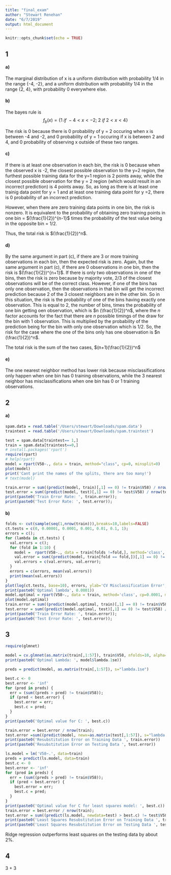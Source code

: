 ```yaml
---
title: "final_exam"
author: "Stewart Renehan"
date: "6/7/2019"
output: html_document
---
```


```r
knitr::opts_chunk$set(echo = TRUE)
```

## 1 

#### a)
The marginal distribution of x is a uniform distribution with probability 1/4 in the range {-4, -2}, and a uniform distribution with probability 1/4 in the range {2, 4}, with probability 0 everywhere else. 


#### b)
The bayes rule is
$$f_b(x) = \{1\ if\ -4 < x < -2;\ 2\ if\ 2 < x < 4\}$$

The risk is 0 because there is 0 probability of y = 2 occuring when x is between -4 and -2, and 0 probability of y = 1 occuring if x is between 2 and 4, and 0 probability of observing x outside of these two ranges. 

#### c)
If there is at least one observation in each bin, the risk is 0 because when the observed x is -2, the closest possible observation to the y=2 region, the furthest possible training data for the y=1 region is 2 points away, while the closest possible observation for the y = 2 region (which would result in an incorrect prediction) is 4 points away. So, as long as there is at least one trainig data point for y = 1 and at least one training data point for y =2, there is 0 probability of an incorrect prediction.  
  
However, when there are zero training data points in one bin, the risk is nonzero. It is equivalent to the probability of obtaining zero training points in one bin = $(\frac{1}{2})^{n-1}$ times the probability of the test value being in the opposite bin = 1/2.  
  
Thus, the total risk is $(\frac{1}{2})^n$.

  

#### d)
By the same argument in part (c), if there are 3 or more training observations in each bin, then the expected risk is zero. Again, but the same argument in part (c), if there are 0 observations in one bin, then the risk is $(\frac{1}{2})^{n+1}$. If there is only two observations in one of the bins, then the risk is zero because by majority vote, 2/3 of the closest observations will be of the correct class. However, if one of the bins has only one observation, then the observations in that bin will get the incorrect prediction because 2 of the 3 closest neighbors are in the other bin. So in this situation, the risk is the probability of one of the bins having exactly one observation. This is equal to 2, the number of bins, times the probability of one bin getting oen observation, which is $n (\frac{1}{2})^n$, where the $n$ factor accounts for the fact that there are $n$ possible timings of the draw for the bin with 1 observation. This is multiplied by the probability of the prediction being for the bin with only one observation which is 1/2. So, the risk for the case where the one of the bins only has one observation is $n (\frac{1}{2})^n$. 
  
The total risk is the sum of the two cases, $(n+1)(\frac{1}{2})^n$

  
#### e)
The one nearest neighbor method has lower risk because misclassifications only happen when one bin has 0 training observations, while the 3 nearest neighbor has misclassifications when one bin has 0 or 1 training observations.


## 2
#### a) 
```r
spam.data = read.table('/Users/stewart/Downloads/spam.data')
traintest = read.table('/Users/stewart/Downloads/spam.traintest')

test = spam.data[traintest== 1,]
train = spam.data[traintest==0,]
# install.packages('rpart')
require(rpart)
# help(rpart)
model = rpart(V58~., data = train, method="class", cp=0, minsplit=0)
plot(model)
print('Cant print the names of the splits, there are too many!')
# text(model)

train.error = sum((predict(model, train)[,1] == 0) != train$V58) / nrow(train)
test.error = sum((predict(model, test)[,1] == 0) != test$V58) / nrow(test)
print(paste0('Train Error Rate: ', train.error));
print(paste0('Test Error Rate: ', test.error));
```

#### b)
```r
folds <- cut(sample(seq(1,nrow(train))),breaks=10,labels=FALSE)
ct.tests = c(0, 0.00001, 0.0001, 0.001, 0.01, 0.1, 1);
errors = c();
for (lambda in ct.tests) {
  val.errors = c();
  for (fold in 1:10) {
    model =  rpart(V58~., data = train[folds !=fold,], method='class', cp=lambda, minsplit=0);
    val.error = sum((predict(model, train[fold == fold,])[,1] == 0) != train[fold == fold,]$V58) / nrow(train[fold == fold,]);
    val.errors = c(val.errors, val.error);
  } 
  errors = c(errors, mean(val.errors))
  print(mean(val.errors))
}
plot(log(ct.tests, base=10), errors, ylab='CV Misclassification Error', main='CV(lambda)');
print(paste0('Optimal lambda', 0.0001))
model.optimal = rpart(V58~., data = train, method='class', cp=0.0001, minsplit=0)
plot(model.optimal)
train.error = sum((predict(model.optimal, train)[,1] == 0) != train$V58) / nrow(train)
test.error = sum((predict(model.optimal, test)[,1] == 0) != test$V58) / nrow(test) 
print(paste0('Train Error Rate: ', train.error));
print(paste0('Test Error Rate: ', test.error));
```


## 3
```r
require(glmnet)

model = cv.glmnet(as.matrix(train[,1:57]), train$V58, nfolds=10, alpha=0, lambda.min.ratio=0)
print(paste0('Optimal Lambda: ', model$lambda.1se))

preds = predict(model, as.matrix(train[,1:57]), s="lambda.1se")

best.c <- 0
best.error <- 'inf'
for (pred in preds) {
  err = (sum((preds > pred) != train$V58));
  if (pred < best.error) {
    best.error = err;
    best.c = pred;
  } 
}
print(paste0('Optimal value for C: ', best.c))

train.error = best.error / nrow(train);
test.error =sum((predict(model, newx=as.matrix(test[,1:57]), s="lambda.1se") > best.c) != test$V58) / nrow(test)
print(paste0('Resubstitution Error on Training Data ', train.error))
print(paste0('Resubstitution Error on Testing Data ', test.error))

ls.model = lm('V58~.', data=train)
preds = predict(ls.model, data=train)
best.c <- 0
best.error <- 'inf'
for (pred in preds) {
  err = (sum((preds > pred) != train$V58));
  if (pred < best.error) {
    best.error = err;
    best.c = pred;
  } 
}
print(paste0('Optimal value for C for least squares model: ', best.c))
train.error = best.error / nrow(train);
test.error = sum((predict(ls.model, newdata=test) > best.c) != test$V58) / nrow(test)
print(paste0('Least Squares Resubstitution Error on Training Data ', train.error))
print(paste0('Least Squares Resubstitution Error on Testing Data ', test.error))
```

Ridge regression outperforms least squares on the testing data by about 2%.


## 4
3 + 3













